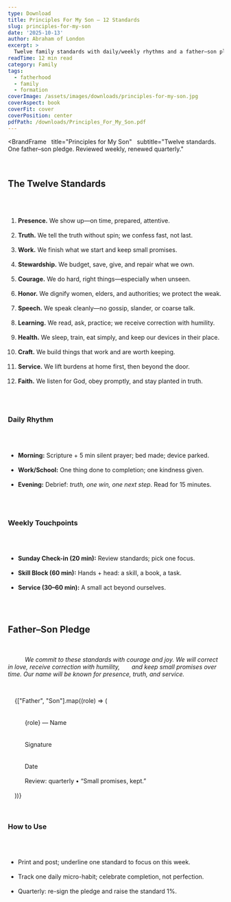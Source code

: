 ```yaml
---
type: Download
title: Principles For My Son — 12 Standards
slug: principles-for-my-son
date: '2025-10-13'
author: Abraham of London
excerpt: >
  Twelve family standards with daily/weekly rhythms and a father–son pledge.
readTime: 12 min read
category: Family
tags:
  - fatherhood
  - family
  - formation
coverImage: /assets/images/downloads/principles-for-my-son.jpg
coverAspect: book
coverFit: cover
coverPosition: center
pdfPath: /downloads/Principles_For_My_Son.pdf
---
```


<BrandFrame
  title="Principles for My Son"
  subtitle="Twelve standards. One father–son pledge. Reviewed weekly, renewed quarterly."
>
  <h2>The Twelve Standards</h2>
  <ol>
    <li><strong>Presence.</strong> We show up—on time, prepared, attentive.</li>
    <li><strong>Truth.</strong> We tell the truth without spin; we confess fast, not last.</li>
    <li><strong>Work.</strong> We finish what we start and keep small promises.</li>
    <li><strong>Stewardship.</strong> We budget, save, give, and repair what we own.</li>
    <li><strong>Courage.</strong> We do hard, right things—especially when unseen.</li>
    <li><strong>Honor.</strong> We dignify women, elders, and authorities; we protect the weak.</li>
    <li><strong>Speech.</strong> We speak cleanly—no gossip, slander, or coarse talk.</li>
    <li><strong>Learning.</strong> We read, ask, practice; we receive correction with humility.</li>
    <li><strong>Health.</strong> We sleep, train, eat simply, and keep our devices in their place.</li>
    <li><strong>Craft.</strong> We build things that work and are worth keeping.</li>
    <li><strong>Service.</strong> We lift burdens at home first, then beyond the door.</li>
    <li><strong>Faith.</strong> We listen for God, obey promptly, and stay planted in truth.</li>
  </ol>

  <h3>Daily Rhythm</h3>
  <ul>
    <li><strong>Morning:</strong> Scripture + 5 min silent prayer; bed made; device parked.</li>
    <li><strong>Work/School:</strong> One thing done to completion; one kindness given.</li>
    <li><strong>Evening:</strong> Debrief: <em>truth, one win, one next step</em>. Read for 15 minutes.</li>
  </ul>

  <h3>Weekly Touchpoints</h3>
  <ul>
    <li><strong>Sunday Check-in (20 min):</strong> Review standards; pick one focus.</li>
    <li><strong>Skill Block (60 min):</strong> Hands + head: a skill, a book, a task.</li>
    <li><strong>Service (30–60 min):</strong> A small act beyond ourselves.</li>
  </ul>

  <h2 className="mt-8">Father–Son Pledge</h2>
  <p>
    <em>
      We commit to these standards with courage and joy. We will correct in love, receive correction with humility,
      and keep small promises over time. Our name will be known for presence, truth, and service.
    </em>
  </p>

  <div className="not-prose mt-8 grid grid-cols-1 gap-6 sm:grid-cols-2">
    {["Father", "Son"].map((role) => (
      <div key={role} className="rounded-xl border border-lightGrey/90 p-4">
        <div className="mb-4 border-b border-lightGrey pb-4">
          <div className="h-6" />
          <span className="text-xs text-[color:var(--color-on-secondary)/0.6]">{role} — Name</span>
        </div>
        <div className="mb-4 border-b border-lightGrey pb-4">
          <div className="h-6" />
          <span className="text-xs text-[color:var(--color-on-secondary)/0.6]">Signature</span>
        </div>
        <div className="border-b border-lightGrey pb-4">
          <div className="h-6" />
          <span className="text-xs text-[color:var(--color-on-secondary)/0.6]">Date</span>
        </div>
        <div className="mt-4 text-[11.5px] text-[color:var(--color-on-secondary)/0.6]">
          Review: quarterly • “Small promises, kept.”
        </div>
      </div>
    ))}
  </div>

  <h3 className="mt-10">How to Use</h3>
  <ul>
    <li>Print and post; underline one standard to focus on this week.</li>
    <li>Track one daily micro-habit; celebrate completion, not perfection.</li>
    <li>Quarterly: re-sign the pledge and raise the standard 1%.</li>
  </ul>
</BrandFrame>